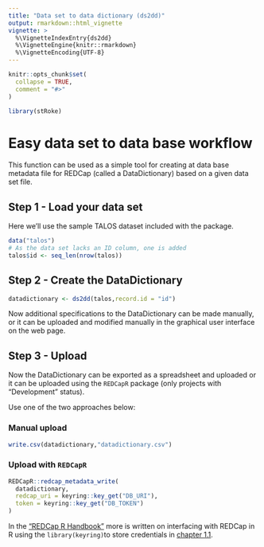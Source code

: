 ```yaml
---
title: "Data set to data dictionary (ds2dd)"
output: rmarkdown::html_vignette
vignette: >
  %\VignetteIndexEntry{ds2dd}
  %\VignetteEngine{knitr::rmarkdown}
  %\VignetteEncoding{UTF-8}
---
```


```r
knitr::opts_chunk$set(
  collapse = TRUE,
  comment = "#>"
)
```

```r
library(stRoke)
```

# Easy data set to data base workflow

This function can be used as a simple tool for creating at data base metadata file for REDCap (called a DataDictionary) based on a given data set file.

## Step 1 - Load your data set

Here we'll use the sample TALOS dataset included with the package.

```r
data("talos")
# As the data set lacks an ID column, one is added
talos$id <- seq_len(nrow(talos))
```

## Step 2 - Create the DataDictionary

```r
datadictionary <- ds2dd(talos,record.id = "id")
```

Now additional specifications to the DataDictionary can be made manually, or it can be uploaded and modified manually in the graphical user interface on the web page.

## Step 3 - Upload

Now the DataDictionary can be exported as a spreadsheet and uploaded or it can be uploaded using the `REDCapR` package (only projects with "Development" status).

Use one of the two approaches below:

### Manual upload

```r
write.csv(datadictionary,"datadictionary.csv")
```

### Upload with `REDCapR`

```r
REDCapR::redcap_metadata_write(
  datadictionary,
  redcap_uri = keyring::key_get("DB_URI"),
  token = keyring::key_get("DB_TOKEN")
)
```

In the ["REDCap R Handbook"](https://agdamsbo.github.io/redcap-r-handbook/) more is written on interfacing with REDCap in R using the `library(keyring)`to store credentials in [chapter 1.1](https://agdamsbo.github.io/redcap-r-handbook/access.html#sec-getting-access).
